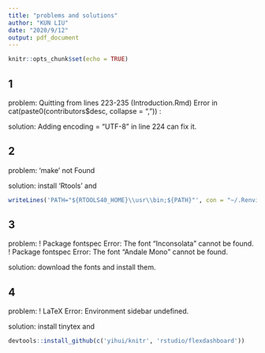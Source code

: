 ```yaml
---
title: "problems and solutions"
author: "KUN LIU"
date: "2020/9/12"
output: pdf_document
---
```


```r
knitr::opts_chunk$set(echo = TRUE)
```
## 1
problem:
Quitting from lines 223-235 (Introduction.Rmd) 
Error in cat(paste0(contributors$desc, collapse = ", ")) : 

solution:
Adding encoding = "UTF-8" in line 224 can fix it.

## 2
problem:
'make' not Found

solution:
install 'Rtools' and 
```r
writeLines('PATH="${RTOOLS40_HOME}\\usr\\bin;${PATH}"', con = "~/.Renviron")
```




## 3
problem:
! Package fontspec Error: The font "Inconsolata" cannot be found.
! Package fontspec Error: The font "Andale Mono" cannot be found.

solution:
download the fonts and install them.

## 4
problem:
! LaTeX Error: Environment sidebar undefined.

solution:
install tinytex and 
```r
devtools::install_github(c('yihui/knitr', 'rstudio/flexdashboard'))
```

